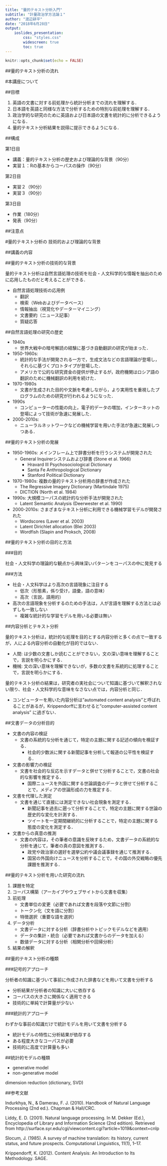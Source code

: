 ```yaml
---
title: "量的テキスト分析入門"
subtitle: "計量政治学方法論１"
author: "渡辺耕平"
date: "2018年6月28日"
output: 
    ioslides_presentation:
        css: "styles.css"
        widescreen: true
        toc: true
---
```


```r
knitr::opts_chunk$set(echo = FALSE)
```

##量的テキスト分析の流れ

#本講座について

##目標

1. 英語の文書に対する前処理から統計分析までの流れを理解する．
2. 日本語を英語と同様な方法で分析するための特別な前処理を理解する．
3. 政治学的な研究のために英語および日本語の文書を統計的に分析できるようになる．
4. 量的テキスト分析結果を説得に提示できるようになる．


##構成

第1日目

- 講義：量的テキスト分析の歴史および理論的な背景（90分）
- 実習１：Rの基本からコーパスの操作（90分）

第2日目

- 実習２（90分）
- 実習３（90分）

第3日目

- 作業（180分）
- 発表（90分）

##注意点

#量的テキスト分析の 技術的および理論的な背景

##講義の内容

##量的テキスト分析の技術的な背景

量的テキスト分析は自然言語処理の技術を社会・人文科学的な情報を抽出のために応用したものだと考えることができる．

- 自然言語処理技術の応用例
    - 翻訳
    - 検索（Webおよびデータベース）
    - 情報抽出（視覚化やデーターマイニング）
    - 文書要約（ニュース記事）
    - 質疑応答

##自然言語処理の研究の歴史

- 1940s
    - 世界大戦中の暗号解読の経験に基づき自動翻訳の研究が始まった．
- 1950-1960s: 
    - 統計的な手法が開発される一方で，生成文法などの言語理論が登場し，それらに基づくプロトタイプが登場した．
    - アメリカで公的な研究資金の提供が停止するが，政府機関はロシア語の翻訳のために機械翻訳の利用を続けた．
- 1970-1980s
    - 文書が生成された目的や文脈を考慮しながら，より実用性を重視したプログラムのための研究が行われるようになった．
- 1990s
    - コンピューターの性能の向上，電子的データの増加，インターネットの登場によって技術が急速に発展した．
- 2000-2010s:
    - ニューラルネットワークなどの機械学習を用いた手法が急速に発展しつつある．

##量的テキスト分析の発展

- 1950-1960s: メインフレーム上で辞書分析を行うシステムが開発された
    - General Inquirerシステムおよび辞書 (Stone et al. 1966)
        - Hravard III Psychosociological Dictionary
        - Santa Fe Anthropological Dictionary
        - Stanford Political Dictionary  
- 1970-1980s: 複数の量的テキスト分析用の辞書が作成された
    - The Regressive Imagery Dictionary (Martindale 1975)
    - DICTION (North et al. 1984)
- 1990s: 大規模コーパスの統計的な分析手法が開発された
    - Latent Semantic Analysis (Deerwester et al. 1990)
- 2000-2010s: さまざまなテキスト分析に利用できる機械学習モデルが開発された
    - Wordscores (Laver et al. 2003)
    - Latent Dirichlet allocation (Blei 2003)
    - Wordfish (Slapin and Proksch, 2008)

##量的テキスト分析の目的と方法

###目的

社会・人文科学の理論的な観点から興味深いパターンをコーパスの中に発見する

###方法

- 社会・人文科学はより高次の言語現象に注目する
    - 低次（形態素，係り受け，語彙，語の意味）
    - 高次（言説，語用的）
- 高次の言語現象を分析するのための手法は，人が言語を理解する方法とは必ずしも一致しない
    - 複雑な統計的な学習モデルを用いる必要は無い

##内容分析とテキスト分析

量的テキスト分析は，統計的な処理を目的とする内容分析と多くの点で一致するが，人による内容分析の自動化が目的ではない．

- 人間: は少数の文書しか読むことができない，文の深い意味を理解することで，言説を明らかにする．
- 機械: 文の深い意味を理解できないが，多数の文書を系統的に処理することで，言説を明らかにする．

量的テキスト分析の結果は，研究者の実社会について知識に基づいて解釈されない限り、社会・人文科学的な意味をなさない点では，内容分析と同じ．

- コンピューターを用いた内容分析は"automated content analysis"と呼ばれることがあるが，Krippendorffに言わせると"computer-assisted content analysis" に過ぎない．

##文書データの分析目的

- 文書の内容の検証
    - 文書の系統的な分析を通じて，特定の主題に関する記述の傾向を検証する．
        - 社会的少数派に関する新聞記事を分析して報道の公平性を検証する．
- 文書の影響力の検証
    - 文書を社会的な反応を示すデータと併せて分析することで，文書の社会的な影響を推定する．
        - 国際ニュースを外国に関する世論調査のデータと併せて分析することで，メディアの世論形成の力を推定する．
- 文書を代理した測定
    - 文書を通じて直接には測定できない社会現象を測定する．
        - 新聞記事を過去に遡って分析することで，特定の主題に関する世論の歴史的な変化を計測する．
        - ツイートを一定期間継続的に分析することで，特定の主題に関する態度の変化を測定する．
- 文書からの真意の推測    
    - 文書の内容は，その筆者の意識を反映するため，文書データの系統的な分析を通じて，筆者の真の意図を推測する．
        - 政党や政治家の選好を選挙公約や議会議事録を通じて推測する．
        - 国営の外国向けニュースを分析することで，その国の外交戦略の優先課題を推測する．




##量的テキスト分析を用いた研究の流れ

1. 課題を特定
2. コーパス構築（アーカイブやウェブサイトから文書を収集）
3. 前処理
    - 文書単位の変更（必要であれば文書を段落や文節に分割）
    - トークン化（文を語に分割）
    - 特徴選択（重要な語を選択）
4. データ分析
    - 文書データに対する分析（辞書分析やトピックモデルなどを適用）
    - データの集計・統合（必要であれば文書からのデータを加える）
    - 数値データに対する分析（相関分析や回帰分析）
5. 結果の解釈

##量的テキスト分析の種類

###記号的アプローチ

分析者の知識に基づいて事前に作成された辞書などを用いて文書を分析する

- 分析結果が分析者の知識に大いに依存する
- コーパスの大きさに関係なく適用できる
- 技術的に単純で計算量が少ない

###統計的アプローチ

わずかな事前の知識だけで統計モデルを用いて文書を分析する

- 統計モデルの特性に分析結果が依存する
- ある程度大きなコーパスが必要
- 技術的に高度で計算量も多い


##統計的モデルの種類

- generative model
- non-generative model

dimension reduction (dictionary, SVD)



##参考文献

Indurkhya, N., & Damerau, F. J. (2010). Handbook of Natural Language Processing (2nd ed.). Chapman & Hall/CRC.

Liddy, E. D. (2001). Natural language processing. In M. Dekker (Ed.), Encyclopedia of Library and Information Science (2nd edition). Retrieved from http://surface.syr.edu/cgi/viewcontent.cgi?article=1019&context=cnlp

Slocum, J. (1985). A survey of machine translation: its history, current status, and future prospects. Computational Linguistics, 11(1), 1–17.

Krippendorff, K. (2012). Content Analysis: An Introduction to Its Methodology. SAGE.

